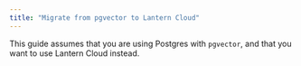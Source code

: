 ```yaml
---
title: "Migrate from pgvector to Lantern Cloud"
---
```


This guide assumes that you are using Postgres with `pgvector`, and that you want to use Lantern Cloud instead.
